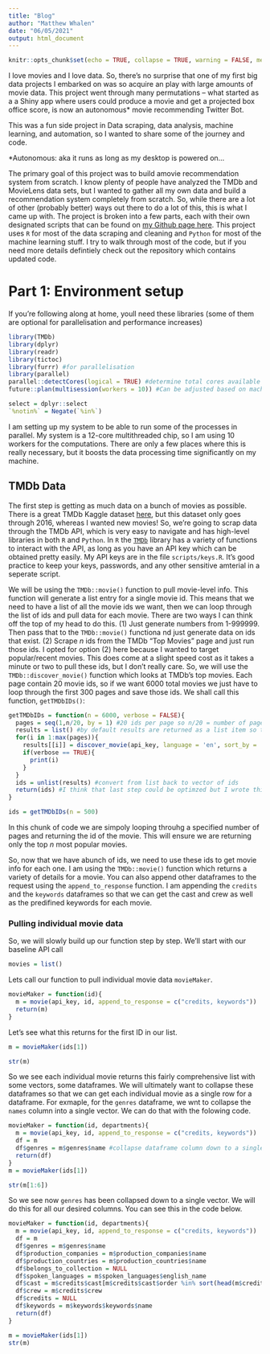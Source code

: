 ```yaml
---
title: "Blog"
author: "Matthew Whalen"
date: "06/05/2021"
output: html_document
---
```

```r
knitr::opts_chunk$set(echo = TRUE, collapse = TRUE, warning = FALSE, message = FALSE)
```
I love movies and I love data. So, there's no surprise that one of my first big data projects I embarked on was so acquire an play with large amounts of movie data. This project went through many permutations -- what started as a a Shiny app where users could produce a movie and get a projected box office score, is now an autonomous* movie recommending Twitter Bot. 

This was a fun side project in Data scraping, data analysis, machine learning, and automation, so I wanted to share some of the journey and code.

*Autonomous: aka it runs as long as my desktop is powered on...

The primary goal of this project was to build amovie recommendation system from scratch. I know plenty of people have analyzed the TMDb and MovieLens data sets, but I wanted to gather all my own data and build a recommendation system completely from scratch. So, while there are a lot of other (probably better) ways out there to do a lot of this, this is what I came up with. The project is broken into a few parts, each with their own designated scripts that can be found on [my Github page here](https://www.github.com). This project uses `R` for most of the data scraping and cleaning and `Python` for most of the machine learning stuff. I try to walk through most of the code, but if you need more details defintiely check out the repository which contains updated code. 


# Part 1: Environment setup

If you're following along at home, youll need these libraries (some of them are optional for parallelisation and performance increases)
```r
library(TMDb)
library(dplyr)
library(readr)
library(tictoc)
library(furrr) #for parallelisation
library(parallel)
parallel::detectCores(logical = TRUE) #determine total cores available
future::plan(multisession(workers = 10)) #Can be adjusted based on machine. Can also be adjusted to just use however much CPU power is available. 

select = dplyr::select
`%notin%` = Negate(`%in%`)
```

I am setting up my system to be able to run some of the processes in parallel. My system is a 12-core multithreaded chip, so I am using 10 workers for the computations. There are only a few places where this is really necessary, but it boosts the data processing time significantly on my machine. 

## TMDb Data

The first step is getting as much data on a bunch of movies as possible. There is a great TMDb Kaggle dataset [here](), but this dataset only goes through 2016, whereas I wanted new movies! So, we're going to scrap data through the TMDb API, which is very easy to navigate and has high-level libraries in both `R` and `Python`. In `R` the [`TMDb`](/) library has a variety of functions to interact with the API, as long as you have an API key which can be obtained pretty easily. My API keys are in the file `scripts/keys.R`. It's good practice to keep your keys, passwords, and any other sensitive amterial in a seperate script. 

We will be using the `TMDb::movie()` function to pull movie-level info. This function will generate a list entry for a single movie id. This means that we need to have a list of all the movie ids we want, then we can loop through the list of ids and pull data for each movie. There are two ways I can think off the top of my head to do this. (1) Just generate numbers from 1-999999. Then pass that to the `TMDb::movie()` functiona nd just generate data on ids that exist. (2) Scrape $n$ ids from the TMDb "Top Movies" page and just run those ids. I opted for option (2) here because I wanted to target popular/recent movies. This does come at a slight speed cost as it takes a minute or two to pull these ids, but I don't really care. So, we will use the `TMDb::discover_movie()` function which looks at TMDb's top movies. Each page contain 20 movie ids, so if we want 6000 total movies we just have to loop through the first 300 pages and save those ids. We shall call this function, `getTMDbIDs()`:

```r
getTMDbIDs = function(n = 6000, verbose = FALSE){
  pages = seq(1,n/20, by = 1) #20 ids per page so n/20 = number of pages to look at
  results = list() #by default results are returned as a list item so there is a need for a bit of housekeeping
  for(i in 1:max(pages)){
    results[[i]] = discover_movie(api_key, language = 'en', sort_by = 'vote_count.desc', page = i)$results$id 
    if(verbose == TRUE){
      print(i)
    }
  }
  ids = unlist(results) #convert from list back to vector of ids
  return(ids) #I think that last step could be optimzed but I wrote this way back when and don't care abotu fixing it. 
}
```

```r
ids = getTMDbIDs(n = 500)
```

In this chunk of code we are simpoly looping throuhg a specified number of pages and returning the id of the movie. This will ensure we are returning only the top $n$ most popular movies. 

So, now that we have abunch of ids, we need to use these ids to get movie info for each one. I am using the `TMDb::movie()` function which returns a variety of details for a movie. You can also append other dataframes to the request using the `append_to_response` function. I am appending the `credits` and the `keywords` dataframes so that we can get the cast and crew as well as the predifined keywords for each movie. 

### Pulling individual movie data

So, we will slowly build up our function step by step. We'll start with our baseline API call

```r
movies = list()
```

Lets call our function to pull individual movie data `movieMaker`.

```r
movieMaker = function(id){
  m = movie(api_key, id, append_to_response = c("credits, keywords"))
  return(m)
}
```

Let's see what this returns for the first ID in our list. 

```r
m = movieMaker(ids[1])

str(m)
```

So we see each individual movie returns this fairly comprehensive list with some vectors, some dataframes. We will ultimately want to collapse these dataframes so that we can get each individual movie as a single row for a dataframe. 
For exmaple, for the `genres` dataframe, we wnt to collapse the `names` column into a single vector. We can do that with the folowing code.

```r
movieMaker = function(id, departments){
  m = movie(api_key, id, append_to_response = c("credits, keywords"))
  df = m
  df$genres = m$genres$name #collapse dataframe column down to a single vector.   
  return(df)
}
m = movieMaker(ids[1])

str(m[1:6])
```

So we see now `genres` has been collapsed down to a single vector. We will do this for all our desired columns. You can see this in the code below. 

```r
movieMaker = function(id, departments){
  m = movie(api_key, id, append_to_response = c("credits, keywords"))
  df = m
  df$genres = m$genres$name      
  df$production_companies = m$production_companies$name
  df$production_countries = m$production_countries$name
  df$belongs_to_collection = NULL
  df$spoken_languages = m$spoken_languages$english_name
  df$cast = m$credits$cast[m$credits$cast$order %in% sort(head(m$credits$cast$order, 6)),]$name
  df$crew = m$credits$crew
  df$credits = NULL
  df$keywords = m$keywords$keywords$name
  return(df)
}

m = movieMaker(ids[1])
str(m)
```

